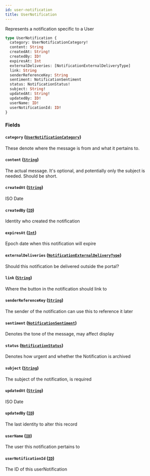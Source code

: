 ```yaml
---
id: user-notification
title: UserNotification
---
```


Represents a notification specific to a User

```graphql
type UserNotification {
  category: UserNotificationCategory!
  content: String
  createdAt: String!
  createdBy: ID!
  expiresAt: Int
  externalDeliveries: [NotificationExternalDeliveryType]
  link: String
  senderReferenceKey: String
  sentiment: NotificationSentiment
  status: NotificationStatus!
  subject: String!
  updatedAt: String!
  updatedBy: ID!
  userName: ID!
  userNotificationId: ID!
}
```

### Fields

#### `category` ([`UserNotificationCategory`](/developers/shared-apis/adminidentity-api/graphql/reference/enums/user-notification-category))

These denote where the message is from and what it pertains to.

#### `content` ([`String`](/developers/shared-apis/adminidentity-api/graphql/reference/scalars/string))

The actual message. It's optional, and potentially only the subject is needed. Should be short.

#### `createdAt` ([`String`](/developers/shared-apis/adminidentity-api/graphql/reference/scalars/string))

ISO Date

#### `createdBy` ([`ID`](/developers/shared-apis/adminidentity-api/graphql/reference/scalars/id))

Identity who created the notification

#### `expiresAt` ([`Int`](/developers/shared-apis/adminidentity-api/graphql/reference/scalars/int))

Epoch date when this notification will expire

#### `externalDeliveries` ([`NotificationExternalDeliveryType`](/developers/shared-apis/adminidentity-api/graphql/reference/enums/notification-external-delivery-type))

Should this notification be delivered outside the portal?

#### `link` ([`String`](/developers/shared-apis/adminidentity-api/graphql/reference/scalars/string))

Where the button in the notification should link to

#### `senderReferenceKey` ([`String`](/developers/shared-apis/adminidentity-api/graphql/reference/scalars/string))

The sender of the notification can use this to reference it later

#### `sentiment` ([`NotificationSentiment`](/developers/shared-apis/adminidentity-api/graphql/reference/enums/notification-sentiment))

Denotes the tone of the message, may affect display

#### `status` ([`NotificationStatus`](/developers/shared-apis/adminidentity-api/graphql/reference/enums/notification-status))

Denotes how urgent and whether the Notification is archived

#### `subject` ([`String`](/developers/shared-apis/adminidentity-api/graphql/reference/scalars/string))

The subject of the notification, is required

#### `updatedAt` ([`String`](/developers/shared-apis/adminidentity-api/graphql/reference/scalars/string))

ISO Date

#### `updatedBy` ([`ID`](/developers/shared-apis/adminidentity-api/graphql/reference/scalars/id))

The last identity to alter this record

#### `userName` ([`ID`](/developers/shared-apis/adminidentity-api/graphql/reference/scalars/id))

The user this notification pertains to

#### `userNotificationId` ([`ID`](/developers/shared-apis/adminidentity-api/graphql/reference/scalars/id))

The ID of this userNotification
